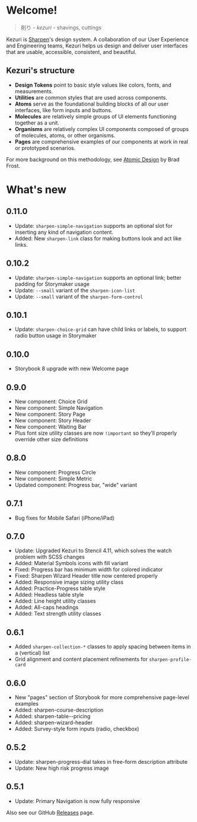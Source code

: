 
<Meta title="Welcome" />

# Welcome!

> 削り - _kezuri_ - shavings, cuttings

Kezuri is [Sharpen](https://sharpen.com)'s design system. A collaboration of
our User Experience and Engineering teams, Kezuri helps us design and deliver
user interfaces that are usable, accessible, consistent, and beautiful.

## Kezuri's structure

* **Design Tokens** point to basic style values like colors, fonts, and measurements.
* **Utilities** are common styles that are used across components.
* **Atoms** serve as the foundational building blocks of all our user interfaces, like form inputs and buttons.
* **Molecules** are relatively simple groups of UI elements functioning together as a unit.
* **Organisms** are relatively complex UI components composed of groups of molecules, atoms, or other organisms.
* **Pages** are comprehensive examples of our components at work in real or prototyped scenarios.

For more background on this methodology, see [Atomic Design](https://atomicdesign.bradfrost.com/chapter-2/) by Brad Frost.

# What's new

## 0.11.0

- Update: `sharpen-simple-navigation` supports an optional slot for inserting any kind of navigation content.
- Added: New `sharpen-link` class for making buttons look and act like links.

## 0.10.2

- Update: `sharpen-simple-navigation` supports an optional link; better padding for Storymaker usage
- Update: `--small` variant of the `sharpen-icon-list`
- Update: `--small` variant of the `sharpen-form-control`

## 0.10.1

- Update: `sharpen-choice-grid` can have child links or labels, to support radio button usage in Storymaker

## 0.10.0

- Storybook 8 upgrade with new Welcome page

## 0.9.0

- New component: Choice Grid
- New component: Simple Navigation
- New component: Story Page
- New component: Story Header
- New component: Waiting Bar
- Plus font size utility classes are now `!important` so they’ll properly override other size definitions

## 0.8.0

- New component: Progress Circle
- New component: Simple Metric
- Updated component: Progress bar, "wide" variant

## 0.7.1

- Bug fixes for Mobile Safari (iPhone/iPad)

## 0.7.0

- Update: Upgraded Kezuri to Stencil 4.11, which solves the watch problem with SCSS changes
- Added: Material Symbols icons with fill variant
- Fixed: Progress bar has minimum width for colored indicator
- Fixed: Sharpen Wizard Header title now centered properly
- Added: Responsive image sizing utility class
- Added: Practice-Progress table style
- Added: Headless table style
- Added: Line height utility classes
- Added: All-caps headings
- Added: Text strength utility classes

## 0.6.1

- Added `sharpen-collection-*` classes to apply spacing between items in a (vertical) list
- Grid alignment and content placement refinements for `sharpen-profile-card`

## 0.6.0

- New "pages" section of Storybook for more comprehensive page-level examples
- Added: sharpen-course-description
- Added: sharpen-table--pricing
- Added: sharpen-wizard-header
- Added: Survey-style form inputs (radio, checkbox)

## 0.5.2

- Update: sharpen-progress-dial takes in free-form description attribute
- Update: New high risk progress image

## 0.5.1

- Update: Primary Navigation is now fully responsive


Also see our GitHub [Releases](https://github.com/coggen/kezuri/releases) page.